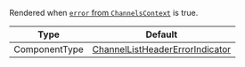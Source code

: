 Rendered when [`error` from `ChannelsContext`](../../../../ui-components/contexts/channels-context.mdx#error) is true.

| Type          | Default                                                                                                                                                                   |
| ------------- | ------------------------------------------------------------------------------------------------------------------------------------------------------------------------- |
| ComponentType | [ChannelListHeaderErrorIndicator](https://github.com/GetStream/stream-chat-react-native/blob/main/package/src/components/ChannelList/ChannelListHeaderErrorIndicator.tsx) |
